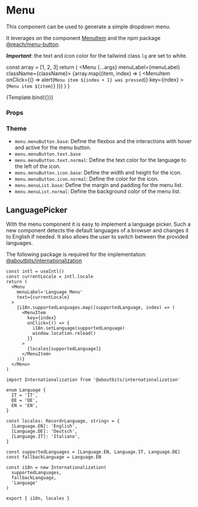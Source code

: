 
<Meta title="Components/Menu/Menu" component={Menu} />

# Menu

This component can be used to generate a simple dropdown menu.

It leverages on the component [MenuItem](/docs/components-menu-menuitem--default-story) and the npm package [@reach/menu-button](https://www.npmjs.com/package/@reach/menu-button).

_**Important**_: the text and icon color for the tailwind class `lg` are set to white.

  const array = [1, 2, 3]
  return (
    <Menu {...args} menuLabel={menuLabel} className={className}>
      {array.map((item, index) => (
        <MenuItem
          onClick={() => alert(`Menu item ${index + 1} was pressed`)}
          key={index}
        >
          {`Menu item ${item}`}
        </MenuItem>
      ))}
    </Menu>
  )
}

<Canvas>
  <Story
    name="Default"
    args={{
      menuLabel: 'Menu',
      className: 'lg:bg-primary',
      text: 'Menu',
    }}
  >
    {Template.bind({})}
  </Story>
</Canvas>

### Props

<ArgsTable story="Default" />

### Theme

- `menu.menuButton.base`: Define the flexbox and the interactions with hover and active for the menu button.
- `menu.menuButton.text.base`
- `menu.menuButton.text.normal`: Define the text color for the language to the left of the icon.
- `menu.menuButton.icon.base`: Define the width and height for the icon.
- `menu.menuButton.icon.normal`: Define the color for the icon.
- `menu.menuList.base`: Define the margin and padding for the menu list.
- `menu.menuList.normal`: Define the background color of the menu list.

## LanguagePicker

With the menu component it is easy to implement a language picker. Such a new component detects the default languages of a browser and changes it to English if needed.
It also allows the user to switch between the provided languages.

The following package is required for the implementation: [@aboutbits/internationalization](https://www.npmjs.com/package/@aboutbits/internationalization)

```JSX
const intl = useIntl()
const currentLocale = intl.locale
return (
  <Menu
    menuLabel='Language Menu'
    text={currentLocale}
  >
    {i18n.supportedLanguages.map((supportedLanguage, index) => (
      <MenuItem
        key={index}
        onClick={() => {
          i18n.setLanguage(supportedLanguage)
          window.location.reload()
        }}
      >
        {locales[supportedLanguage]}
      </MenuItem>
    ))}
  </Menu>
)
```

```TS
import Internationalization from '@aboutbits/internationalization'

enum Language {
  IT = 'IT',
  DE = 'DE',
  EN = 'EN',
}

const locales: Record<Language, string> = {
  [Language.EN]: 'English',
  [Language.DE]: 'Deutsch',
  [Language.IT]: 'Italiano',
}

const supportedLanguages = [Language.EN, Language.IT, Language.DE]
const fallbackLanguage = Language.EN

const i18n = new Internationalization(
  supportedLanguages,
  fallbackLanguage,
  'Language'
)

export { i18n, locales }
```
